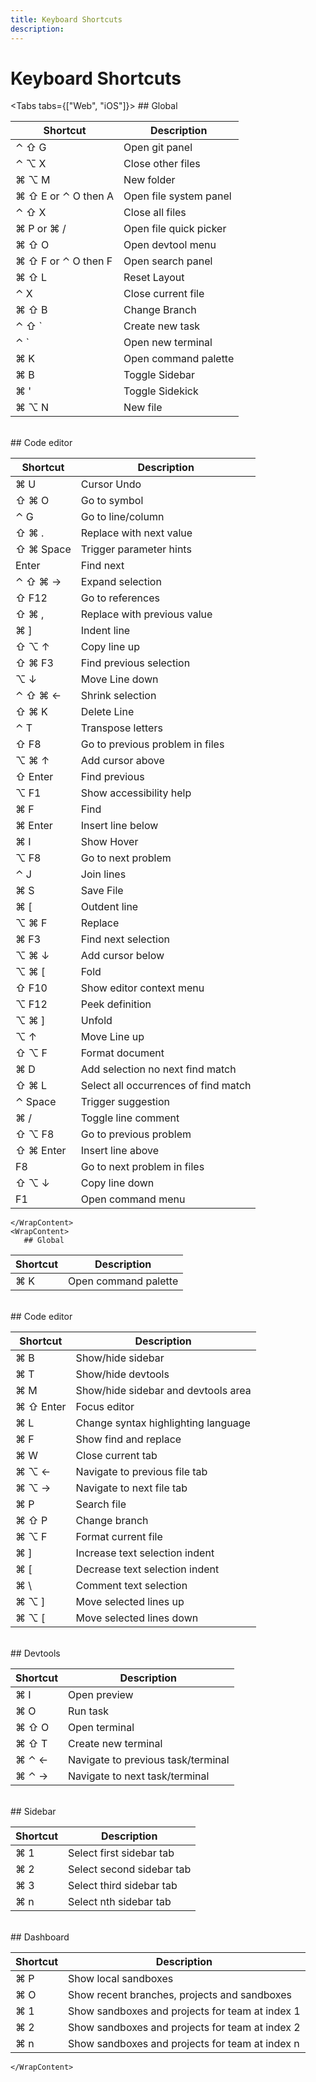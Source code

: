 ```yaml
---
title: Keyboard Shortcuts
description:
---
```



# Keyboard Shortcuts

<Tabs tabs={["Web", "iOS"]}>
    <WrapContent>
      ## Global

| Shortcut      | Description |
| ----------- | ----------- |
⌃ ⇧ G     |   Open git panel
⌃ ⌥ X       |   Close other files
⌘ ⌥ M       |   New folder
⌘ ⇧ E or ⌃ O then A     |   Open file system panel
⌃ ⇧ X       |   Close all files
⌘ P or ⌘ /      |   Open file quick picker
⌘ ⇧ O       |   Open devtool menu
⌘ ⇧ F or ⌃ O then F     |   Open search panel
⌘ ⇧ L       |   Reset Layout
⌃ X     |   Close current file
⌘ ⇧ B       |   Change Branch
⌃ ⇧ `       |   Create new task
⌃ `     |   Open new terminal
⌘ K     |   Open command palette
⌘ B     |   Toggle Sidebar
⌘ '     |   Toggle Sidekick
⌘ ⌥ N       |   New file

<br/>
## Code editor

| Shortcut      | Description |
| ----------- | ----------- |
⌘ U     |       Cursor Undo
⇧ ⌘ O       |       Go to symbol
⌃ G     |       Go to line/column
⇧ ⌘ .       |       Replace with next value
⇧ ⌘ Space       |       Trigger parameter hints
Enter       |       Find next 
⌃ ⇧ ⌘ →     |       Expand selection
⇧ F12       |       Go to references
⇧ ⌘ ,       |       Replace with previous value
⌘ ]     |       Indent line
⇧ ⌥ ↑       |       Copy line up
⇧ ⌘ F3      |       Find previous selection
⌥ ↓     |       Move Line down
⌃ ⇧ ⌘ ←     |       Shrink selection
⇧ ⌘ K       |       Delete Line
⌃ T     |       Transpose letters
⇧ F8        |       Go to previous problem in files
⌥ ⌘ ↑       |       Add cursor above
⇧ Enter     |       Find previous
⌥ F1        |       Show accessibility help
⌘ F     |       Find
⌘ Enter     |       Insert line below
⌘ I     |       Show Hover
⌥ F8        |       Go to next problem
⌃ J     |       Join lines
⌘ S     |       Save File
⌘ [     |       Outdent line
⌥ ⌘ F       |       Replace
⌘ F3        |       Find next selection
⌥ ⌘ ↓       |       Add cursor below
⌥ ⌘ [       |       Fold
⇧ F10       |       Show editor context menu
⌥ F12       |       Peek definition
⌥ ⌘ ]       |       Unfold
⌥ ↑     |       Move Line up
⇧ ⌥ F       |       Format document
⌘ D     |       Add selection no next find match
⇧ ⌘ L       |       Select all occurrences of find match
⌃ Space     |       Trigger suggestion
⌘ /     |       Toggle line comment
⇧ ⌥ F8      |       Go to previous problem
⇧ ⌘ Enter       |       Insert line above
F8      |       Go to next problem in files
⇧ ⌥ ↓       |       Copy line down
F1      |       Open command menu
    </WrapContent>
    <WrapContent>
       ## Global

| Shortcut      | Description |
| ----------- | ----------- |
⌘ K | Open command palette

<br/>
## Code editor

| Shortcut      | Description |
| ----------- | ----------- |
⌘ B | Show/hide sidebar
⌘ T | Show/hide devtools
⌘ M | Show/hide sidebar and devtools area
⌘ ⇧ Enter | Focus editor
⌘ L | Change syntax highlighting language
⌘ F | Show find and replace
⌘ W | Close current tab
⌘ ⌥ ← | Navigate to previous file tab
⌘ ⌥ → | Navigate to next file tab
⌘ P | Search file
⌘ ⇧ P | Change branch
⌘ ⌥ F | Format current file
⌘ ] | Increase text selection indent
⌘ [ | Decrease text selection indent
⌘ \ | Comment text selection
⌘ ⌥ ] | Move selected lines up
⌘ ⌥ [ | Move selected lines down

<br/>
## Devtools

| Shortcut      | Description |
| ----------- | ----------- |
⌘ I | Open preview
⌘ O | Run task
⌘ ⇧ O | Open terminal
⌘ ⇧ T | Create new terminal
⌘ ⌃ ← | Navigate to previous task/terminal
⌘ ⌃ → | Navigate to next task/terminal

<br/>
## Sidebar

| Shortcut      | Description |
| ----------- | ----------- |
⌘ 1 | Select first sidebar tab
⌘ 2 | Select second sidebar tab
⌘ 3 | Select third sidebar tab
⌘ n | Select nth sidebar tab

<br/>
## Dashboard

| Shortcut      | Description |
| ----------- | ----------- |
⌘ P | Show local sandboxes
⌘ O | Show recent branches, projects and sandboxes
⌘ 1 | Show sandboxes and projects for team at index 1
⌘ 2 | Show sandboxes and projects for team at index 2
⌘ n | Show sandboxes and projects for team at index n
    </WrapContent>
</Tabs>

